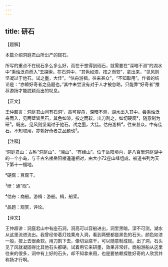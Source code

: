 ```yaml
---
---
---
```

title: 研石
---




【题解】


本篇介绍洞庭君山所出产的砚石。

所写的重点不在砚石多么多么好，而在于想得到砚石，就需要在“深暗不测”的湖水中“秉烛泛舟而入”去探索。在石洞中，“其色如漆，按之而软”，拿出来，“见风则坚凝过于他石。试之墨，大佳”。“估舟游楫，往来甚众”，“不知取用”。作者的结论是：“亦赖好奇者之品题也。”其中未尝没有对于人才被忽略，只能靠“好奇者”推荐游扬才能脱颖而出的叹息。


【正文】

王仲超言：洞庭君山间有石洞¹，高可容舟，深暗不测，湖水出入其中。尝秉烛泛舟而入，见两壁皆黑石，其色如漆，按之而软。出刀割之，如切硬腐²，随意制为研³。既出，见风则坚凝过于他石。试之墨，大佳。估舟游楫⁴，往来甚众，中有佳石，不知取用，亦赖好奇者之品题也⁵。

【注释】


¹洞庭君山：古称“洞庭山”、“湘山”、“有缘山”。位于岳阳境内，是八百里洞庭湖中的一个小岛，与千古名楼岳阳楼遥遥相对，由大小72座山峰组成，被道书列为天下第十一福地。

²硬腐：豆腐干。

³研：通“砚”。

⁴估舟：商船。游楫：游船。楫，船桨。

⁵品题：观赏，评论。





【译文】


王仲超讲：洞庭君山中有座石洞，洞高可以容船进出，洞里黑暗，深不可测，湖水从这里流进流出。我曾经带着灯烛乘舟入洞，看到两壁都是黑色的石头，颜色如漆一般，按上去很柔软。用刀割下去，像切豆腐干，可以随意制成砚。出了洞，石头见了风就凝固得比其他石头都硬。试着用它来研墨，效果非常好。商船游船从这里往来的很多，洞中有上好的石头，却不知拿来用，也是要依赖探胜好奇的人欣赏并称扬才行啊。